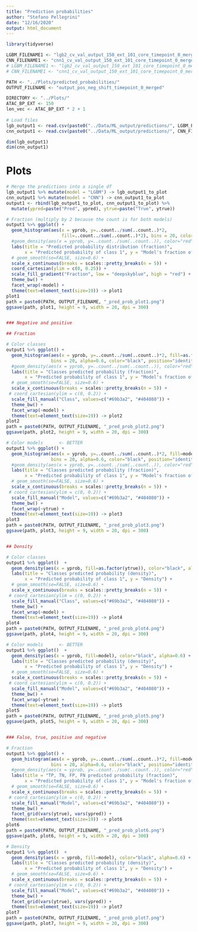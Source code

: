 ```yaml
---
title: "Prediction probabilities"
author: "Stefano Pellegrini"
date: "12/16/2020"
output: html_document
---
```


```r
library(tidyverse)
```


```r
LGBM_FILENAME1 <- "lgb2_cv_val_output_150_ext_101_core_timepoint_0_merged.csv"
CNN_FILENAME1 <- "cnn1_cv_val_output_150_ext_101_core_timepoint_0_merged.csv"
# LGBM_FILENAME1 <- "lgb2_cv_val_output_150_ext_101_core_timepoint_0_merged_subtnorm.csv"
# CNN_FILENAME1 <- "cnn1_cv_val_output_150_ext_101_core_timepoint_0_merged_subtnorm.csv"

PATH <- "../Plots/predicted_probabilities/"
OUTPUT_FILENAME <- "output_pos_neg_shift_timepoint_0_merged"

DIRECTORY <- "../Plots/"
ATAC_BP_EXT <- 150
len_vec <- ATAC_BP_EXT * 2 + 1
 
# Load files
lgb_output1 <- read.csv(paste0("../Data/ML_output/predictions/", LGBM_FILENAME1))
cnn_output1 <- read.csv(paste0("../Data/ML_output/predictions/", CNN_FILENAME1))

dim(lgb_output1)
dim(cnn_output1)
```


# Plots

```r
# Merge the predictions into a single df
lgb_output1 %>% mutate(model = "LGBM") -> lgb_output1_to_plot
cnn_output1 %>% mutate(model = "CNN") -> cnn_output1_to_plot
output1 <- rbind(lgb_output1_to_plot, cnn_output1_to_plot) %>% 
  mutate(ypred=paste("Pred", ypred), ytrue=paste("True", ytrue)) 

# Fraction (multiply by 2 because the count is for both models)
output1 %>% ggplot() + 
  geom_histogram(aes(x = yprob, y=..count../sum(..count..)*2, 
                     fill=..count../sum(..count..)*2), bins = 20, color="black") +
  #geom_density(aes(x = yprob, y=..count../sum(..count..)), color="red") +
  labs(title = "Predicted probability distribution (fraction)",  
       x = "Predicted probability of class 1", y = "Model's fraction of predictions") + 
  # geom_smooth(se=FALSE, size=0.6) +
  scale_x_continuous(breaks = scales::pretty_breaks(n = 5)) + 
  coord_cartesian(ylim = c(0, 0.25)) +
  scale_fill_gradient("Fraction", low = "deepskyblue", high = "red") +
  theme_bw() + 
  facet_wrap(~model) + 
  theme(text=element_text(size=19)) -> plot1
plot1
path = paste0(PATH, OUTPUT_FILENAME, "_pred_prob_plot1.png")
ggsave(path, plot1, height = 9, width = 20, dpi = 300)


### Negative and positive 

## Fraction

# Color classes
output1 %>% ggplot() + 
  geom_histogram(aes(x = yprob, y=..count../sum(..count..)*2, fill=as.factor(ytrue)), 
                 bins = 20, alpha=0.6, color="black", position="identity") +
  #geom_density(aes(x = yprob, y=..count../sum(..count..)), color="red") +
  labs(title = "Classes predicted probability (fraction)",  
       x = "Predicted probability of class 1", y = "Model's fraction of predictions") + 
  # geom_smooth(se=FALSE, size=0.6) +
  scale_x_continuous(breaks = scales::pretty_breaks(n = 5)) + 
 # coord_cartesian(ylim = c(0, 0.2)) +
  scale_fill_manual("Class", values=c("#69b3a2", "#404080")) +
  theme_bw() + 
  facet_wrap(~model) + 
  theme(text=element_text(size=19)) -> plot2
plot2
path = paste0(PATH, OUTPUT_FILENAME, "_pred_prob_plot2.png")
ggsave(path, plot2, height = 9, width = 20, dpi = 300)

# Color models      <- BETTER
output1 %>% ggplot() + 
  geom_histogram(aes(x = yprob, y=..count../sum(..count..)*2, fill=model), 
                 bins = 20, alpha=0.6, color="black", position="identity") +
  #geom_density(aes(x = yprob, y=..count../sum(..count..)), color="red") +
  labs(title = "Classes predicted probability (fraction)",  
       x = "Predicted probability of class 1", y = "Model's fraction of predictions") + 
  # geom_smooth(se=FALSE, size=0.6) +
  scale_x_continuous(breaks = scales::pretty_breaks(n = 5)) + 
 # coord_cartesian(ylim = c(0, 0.2)) +
  scale_fill_manual("Model", values=c("#69b3a2", "#404080")) +
  theme_bw() + 
  facet_wrap(~ytrue) + 
  theme(text=element_text(size=19)) -> plot3
plot3
path = paste0(PATH, OUTPUT_FILENAME, "_pred_prob_plot3.png")
ggsave(path, plot3, height = 9, width = 20, dpi = 300)


## Density

# Color classes
output1 %>% ggplot()  + 
  geom_density(aes(x = yprob, fill=as.factor(ytrue)), color="black", alpha=0.6) +
  labs(title = "Classes predicted probability (density)",  
       x = "Predicted probability of class 1", y = "Density") + 
  # geom_smooth(se=FALSE, size=0.6) +
  scale_x_continuous(breaks = scales::pretty_breaks(n = 5)) + 
 # coord_cartesian(ylim = c(0, 0.2)) +
  scale_fill_manual("Class", values=c("#69b3a2", "#404080")) +
  theme_bw() + 
  facet_wrap(~model) + 
  theme(text=element_text(size=19)) -> plot4
plot4
path = paste0(PATH, OUTPUT_FILENAME, "_pred_prob_plot4.png")
ggsave(path, plot4, height = 9, width = 20, dpi = 300)

# Color models      <- BETTER
output1 %>% ggplot()  + 
  geom_density(aes(x = yprob, fill=model), color="black", alpha=0.6) +
  labs(title = "Classes predicted probability (density)",  
       x = "Predicted probability of class 1", y = "Density") + 
  # geom_smooth(se=FALSE, size=0.6) +
  scale_x_continuous(breaks = scales::pretty_breaks(n = 5)) + 
 # coord_cartesian(ylim = c(0, 0.2)) +
  scale_fill_manual("Model", values=c("#69b3a2", "#404080")) +
  theme_bw() + 
  facet_wrap(~ytrue) + 
  theme(text=element_text(size=19)) -> plot5
plot5
path = paste0(PATH, OUTPUT_FILENAME, "_pred_prob_plot5.png")
ggsave(path, plot5, height = 9, width = 20, dpi = 300)


### False, true, positive and negative

# Fraction
output1 %>% ggplot() + 
  geom_histogram(aes(x = yprob, y=..count../sum(..count..)*2, fill=model), 
                 bins = 20, alpha=0.6, color="black", position="identity") +
  #geom_density(aes(x = yprob, y=..count../sum(..count..)), color="red") +
  labs(title = "TP, TN, FP, FN predicted probability (fraction)",  
       x = "Predicted probability of class 1", y = "Model's fraction of predictions") + 
  # geom_smooth(se=FALSE, size=0.6) +
  scale_x_continuous(breaks = scales::pretty_breaks(n = 5)) + 
 # coord_cartesian(ylim = c(0, 0.2)) +
  scale_fill_manual("Model", values=c("#69b3a2", "#404080")) +
  theme_bw() + 
  facet_grid(vars(ytrue), vars(ypred)) + 
  theme(text=element_text(size=19)) -> plot6
plot6
path = paste0(PATH, OUTPUT_FILENAME, "_pred_prob_plot6.png")
ggsave(path, plot6, height = 9, width = 20, dpi = 300)

# Density
output1 %>% ggplot()  + 
  geom_density(aes(x = yprob, fill=model), color="black", alpha=0.6) +
  labs(title = "Classes predicted probability (density)",  
       x = "Predicted probability of class 1", y = "Density") + 
  # geom_smooth(se=FALSE, size=0.6) +
  scale_x_continuous(breaks = scales::pretty_breaks(n = 5)) + 
 # coord_cartesian(ylim = c(0, 0.2)) +
  scale_fill_manual("Model", values=c("#69b3a2", "#404080")) +
  theme_bw() + 
  facet_grid(vars(ytrue), vars(ypred)) + 
  theme(text=element_text(size=19)) -> plot7
plot7
path = paste0(PATH, OUTPUT_FILENAME, "_pred_prob_plot7.png")
ggsave(path, plot7, height = 9, width = 20, dpi = 300)
```



